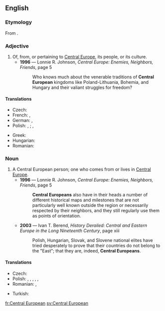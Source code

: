 ==English==

===Etymology===
From {{m|en|Central Europe}}.

===Adjective===
{{en-adj|head=[[central|Central]] [[European]]|-}}

# Of, from, or pertaining to [[Central Europe]], its people, or its culture.
#* '''1996''' — Lonnie R. Johnson, ''Central Europe: Enemies, Neighbors, Friends'', page 5
#*: Who knows much about the venerable traditions of '''Central European''' kingdoms like Poland-Lithuania, Bohemia, and Hungary and their valiant struggles for freedom?

====Translations====
{{trans-top|Central European}}
* Czech: {{t+|cs|středoevropský}}
* French: {{t+|fr|centreuropéen|m}}, {{t+|fr|médioeuropéen|m}}
* German: {{t|de|zentraleuropäisch}}, {{t+|de|mitteleuropäisch}}
* Polish: {{t|pl|środkowoeuropejski|m}}, {{t|pl|środkowoeuropejska|f}}; {{t|pl|centralnoeuropejski|m}}, {{t|pl|centralnoeuropejska|f}}
{{trans-mid}}
* Greek: {{t|el|κεντροευρωπαϊκός|m|sc=Grek}}
* Hungarian: {{t|hu|közép-európai}}
* Romanian: {{t|ro|central-european}}
{{trans-bottom}}

===Noun===
{{en-noun|head=[[central|Central]] [[European]]}}

# A Central European person; one who comes from or lives in [[Central Europe]].
#* '''1996''' — Lonnie R. Johnson, ''Central Europe: Enemies, Neighbors, Friends'', page 5
#*: '''Central Europeans''' also have in their heads a number of different historical maps and milestones that are not particularly well known outside the region or necessarily respected by their neighbors, and they still regularly use them as points of orientation.
#* '''2003''' — Ivan T. Berend, ''History Derailed: Central and Eastern Europe in the Long Nineteenth Century'', page xiii
#*: Polish, Hungarian, Slovak, and Slovene national elites have tried desperately to prove that their countries do not belong to the "East"; that they are, indeed, '''Central Europeans'''.

====Translations====
{{trans-top|Central European person}}
* Czech: {{t|cs|Středoevropan|m}}
* Polish: {{t|pl|Środkowy Europejczyk|m}}, {{t|pl|Środkowa Europejka|f}}, {{t|pl|Środkowoeuropejczyk|m}}, {{t|pl|Środkowoeuropejka|f}}, {{t|pl|centralny Europejczyk|m}}, {{t|pl|Centralna Europejka|f}}
* Romanian: {{t|ro|central-european|m}}, {{t|ro|central-europeană|f}}
{{trans-mid}}
* Turkish: {{t|tr|Orta Avrupalı}}
{{trans-bottom}}

[[fr:Central European]]
[[sv:Central European]]